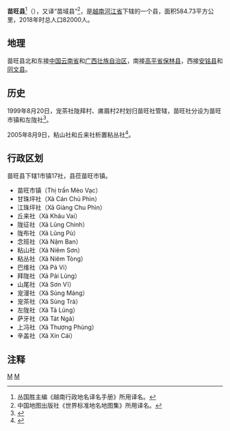 {{Infobox Settlement
|name                   = 苗旺县
|settlement_type        = 县
|official_name          = 
|other_name             = 
|native_name            = {{lang|vi|Huyện Mèo Vạc}}
|nickname               = 
|motto                  = 
|image_skyline          = Thị trấn Mèo Vạc.jpg
|imagesize              = 
|image_caption          = 
|image_flag             = 
|flag_size              = 
|image_seal             = 
|seal_size              = 
|image_shield           =
|shield_size            = 
|image_blank_emblem     = 
|blank_emblem_size      = 
|image_map              = {{Infobox mapframe|frame-width=250|zoom=10}}
|mapsize                = 
|map_caption            = 
|image_map1             = 
|mapsize1               = 
|map_caption1           = 
|pushpin_map            = Vietnam
|pushpin_label_position = bottom
|pushpin_map_caption    = 
|pushpin_map1           = 
|pushpin_label_position1= 
|pushpin_map_caption1   = 
|subdivision_type       = 国家
|subdivision_name       = {{flag|Vietnam}}
|subdivision_type1      = [[越南行政区划|省]]
|subdivision_name1      = [[河江省|河江省]]
|subdivision_type2      = 行政区划
|subdivision_name2      = 1市镇17社
|subdivision_type3      = 
|subdivision_name3      = 
|seat_type              = 县莅
|seat                   = {{link-vi|苗旺市镇|Mèo Vạc (thị trấn)}}
|government_type        = 
|leader_title           = 
|leader_name            = 
|leader_title1          = 
|leader_name1           = 
|established_title      = 
|established_date       = 
|area_magnitude         = 
|unit_pref              = 
|area_footnotes         = 
|area_total_km2         = 584.73
|area_land_km2          = 
|area_water_km2         = 
|area_water_percent     = 
|area_urban_km2         = 
|area_metro_km2         = 
|population_as_of       = 2018年
|population_footnotes   = 
|population_note        = 
|population_total       = 82000
|population_density_km2 = auto
|population_metro             = 
|population_density_metro_km2 = 
|population_urban             = 
|population_density_urban_km2 = 
|timezone               = [[越南标准时间|越南标准时间]]
|utc_offset             = +7
|elevation_footnotes    = 
|elevation_m            = 
|coor_type              = 
|coordinates            = 
|postal_code_type       = 
|postal_code            = 
|area_code              = 
|website                = [http://meovac.hagiang.gov.vn 苗旺县电子信息门户网站]
|footnotes              = 
}}
'''苗旺县'''<ref>丛国胜主编《越南行政地名译名手册》所用译名。</ref>（{{vie|v=Huyện Mèo Vạc}}），又译“苗域县”<ref>中国地图出版社《世界标准地名地图集》所用译名。</ref>，是[[越南|越南]][[河江省|河江省]]下辖的一个县，面积584.73平方公里，2018年时总人口82000人。

==地理==
苗旺县北和东接[[中华人民共和国|中国]][[云南省|云南省]]和[[广西壮族自治区|广西壮族自治区]]，南接[[高平省|高平省]][[保林县_(高平省)|保林县]]，西接[[安铭县|安铭县]]和[[同文县|同文县]]。

==历史==
1999年8月20日，宠茶社陇拜村、庯眉村2村划归苗旺社管辖，苗旺社分设为苗旺市镇和左陇社<ref>{{Cite web |url=https://thuvienphapluat.vn/van-ban/Bat-dong-san/Nghi-dinh-74-1999-ND-CP-dieu-chinh-dia-gioi-hanh-chinh-lap-thi-tran-huyen-xa-thuoc-huyen-Meo-Vac-Yen-Minh-Quang-Ba-Bac-Quang-Hoang-Su-Phi-Ha-Giang-45585.aspx |title=Nghị định 74/1999/NĐ-CP về việc điều chỉnh địa giới hành chính để thành lập thị trấn, huyện lỵ và các xã thuộc các huyện Mèo Vạc, Yên Minh, Quản Bạ, Bắc Quang, Hoàng Su Phì và thị xã Hà Giang, tỉnh Hà Giang |accessdate=2020-02-14 |archive-date=2020-04-01 |archive-url=https://web.archive.org/web/20200401170238/https://thuvienphapluat.vn/van-ban/Bat-dong-san/Nghi-dinh-74-1999-ND-CP-dieu-chinh-dia-gioi-hanh-chinh-lap-thi-tran-huyen-xa-thuoc-huyen-Meo-Vac-Yen-Minh-Quang-Ba-Bac-Quang-Hoang-Su-Phi-Ha-Giang-45585.aspx |dead-url=no }}</ref>。

2005年8月9日，粘山社和丘来社析置粘丛社<ref>{{Cite web |url=https://thuvienphapluat.vn/van-ban/Bo-may-hanh-chinh/Nghi-dinh-104-2005-ND-CP-dieu-chinh-dia-gioi-hanh-chinh-thanh-lap-phuong-xa-thuoc-thi-xa-Ha-Giang-huyen-Meo-Vac-tinh-Ha-Giang-3468.aspx |title=Nghị định 104/2005/NĐ-CP về việc điều chỉnh địa giới hành chính, thành lập phường, xã thuộc thị xã Hà Giang và huyện Mèo Vạc, tỉnh Hà Giang |accessdate=2020-02-14 |archive-date=2020-04-01 |archive-url=https://web.archive.org/web/20200401170235/https://thuvienphapluat.vn/van-ban/Bo-may-hanh-chinh/Nghi-dinh-104-2005-ND-CP-dieu-chinh-dia-gioi-hanh-chinh-thanh-lap-phuong-xa-thuoc-thi-xa-Ha-Giang-huyen-Meo-Vac-tinh-Ha-Giang-3468.aspx |dead-url=no }}</ref>。

==行政区划==
苗旺县下辖1市镇17社，县莅苗旺市镇。
*苗旺市镇（Thị trấn Mèo Vạc）
*甘珠坪社（Xã Cán Chủ Phìn）
*江珠坪社（Xã Giàng Chu Phìn）
*丘来社（Xã Khâu Vai）
*陇征社（Xã Lũng Chinh）
*陇布社（Xã Lũng Pù）
*念班社（Xã Nậm Ban）
*粘山社（Xã Niêm Sơn）
*粘丛社（Xã Niêm Tòng）
*巴维社（Xã Pả Vi）
*拜陇社（Xã Pải Lủng）
*山尾社（Xã Sơn Vĩ）
*宠漫社（Xã Sủng Máng）
*宠茶社（Xã Sủng Trà）
*左陇社（Xã Tả Lủng）
*萨牙社（Xã Tát Ngà）
*上冯社（Xã Thượng Phùng）
*辛盖社（Xã Xín Cái）

==注释==
{{reflist}}

{{河江省行政区划}}
{{越南东北部之县市镇区域划分}}

[[Category:河江省|M]]
[[Category:越南县份|M]]
